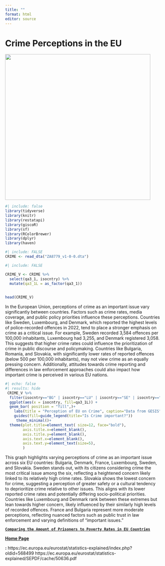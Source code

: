 ```yaml
---
title: ""
format: html
editor: source
---
```


# **Crime Perceptions in the EU**

![](download.jpg){width="473"}

```r
#| include: false 
library(tidyverse)
library(knitr)
library(restatapi)
library(giscoR)
library(sf)
library(RColorBrewer)
library(dplyr)
library(haven)

```

```r
#| include: FALSE
CRIME <- read_dta("ZA8779_v1-0-0.dta")

```

```r
#| include: FALSE

CRIME_V <- CRIME %>% 
  select(qa3_1, isocntry) %>% 
  mutate(qa3_1L = as_factor(qa3_1))
  
  
head(CRIME_V)
```

In the European Union, perceptions of crime as an important issue vary significantly between countries. Factors such as crime rates, media coverage, and public policy priorities influence these perceptions. Countries like Sweden, Luxembourg, and Denmark, which reported the highest levels of police-recorded offences in 2022, tend to place a stronger emphasis on crime as a critical issue. For example, Sweden recorded 3,584 offences per 100,000 inhabitants, Luxembourg had 3,255, and Denmark registered 3,058. This suggests that higher crime rates could influence the prioritization of crime in public discourse and policymaking. Countries like Bulgaria, Romania, and Slovakia, with significantly lower rates of reported offences (below 500 per 100,000 inhabitants), may not view crime as an equally pressing concern. Additionally, attitudes towards crime reporting and differences in law enforcement approaches could also impact how important crime is perceived in various EU nations.

```r
#| echo: false 
#| results: hide 
 CRIME_V %>% 
  filter(isocntry=="BG" | isocntry=="LU" | isocntry=="SE" | isocntry=="SK" | isocntry=="FR" | isocntry=="DK")  %>% 
  ggplot(aes(x = isocntry, fill=qa3_1L)) +
  geom_bar( position = "fill",)+
    labs(title = "Perception of EU on Crime", caption="Data from GESIS", x = "Country", y = "")+
    guides(fill=guide_legend(title="Is Crime important?"))
     theme_minimal()+
  theme(plot.title=element_text( size=12, face="bold"),
        axis.title.x=element_blank(),
        axis.title.y=element_blank(),
        axis.text.x=element_blank(),
        axis.text.y=element_text(size=5),
        )
```

This graph highlights varying perceptions of crime as an important issue across six EU countries: Bulgaria, Denmark, France, Luxembourg, Sweden, and Slovakia. Sweden stands out, with its citizens considering crime the most critical issue among the six, reflecting a heightened concern likely linked to its relatively high crime rates. Slovakia shows the lowest concern for crime, suggesting a perception of greater safety or a cultural tendency to deprioritize crime relative to other issues. This aligns with its lower reported crime rates and potentially differing socio-political priorities. Countries like Luxembourg and Denmark rank between these extremes but lean towards higher concern, likely influenced by their similarly high levels of recorded offences. France and Bulgaria represent more moderate perceptions, reflecting nuanced factors such as public trust in law enforcement and varying definitions of "important issues."

[**`Comparing the Amount of Prisoners to Poverty Rates in EU Countries`**](HarrisWebsitePage4.html)

[**Home Page**](HarrisWebsite.html)

**:** https://ec.europa.eu/eurostat/statistics-explained/index.php?oldid=568499 https://ec.europa.eu/eurostat/statistics-explained/SEPDF/cache/50636.pdf
